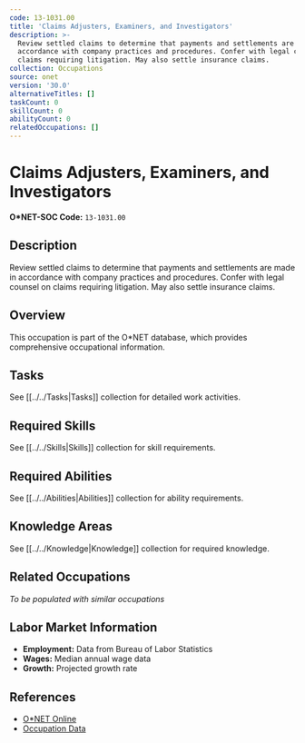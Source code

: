 ```yaml
---
code: 13-1031.00
title: 'Claims Adjusters, Examiners, and Investigators'
description: >-
  Review settled claims to determine that payments and settlements are made in
  accordance with company practices and procedures. Confer with legal counsel on
  claims requiring litigation. May also settle insurance claims.
collection: Occupations
source: onet
version: '30.0'
alternativeTitles: []
taskCount: 0
skillCount: 0
abilityCount: 0
relatedOccupations: []
---
```

# Claims Adjusters, Examiners, and Investigators

**O*NET-SOC Code:** `13-1031.00`

## Description

Review settled claims to determine that payments and settlements are made in accordance with company practices and procedures. Confer with legal counsel on claims requiring litigation. May also settle insurance claims.

## Overview

This occupation is part of the O*NET database, which provides comprehensive occupational information.

## Tasks

See [[../../Tasks|Tasks]] collection for detailed work activities.

## Required Skills

See [[../../Skills|Skills]] collection for skill requirements.

## Required Abilities

See [[../../Abilities|Abilities]] collection for ability requirements.

## Knowledge Areas

See [[../../Knowledge|Knowledge]] collection for required knowledge.

## Related Occupations

*To be populated with similar occupations*

## Labor Market Information

- **Employment:** Data from Bureau of Labor Statistics
- **Wages:** Median annual wage data
- **Growth:** Projected growth rate

## References

- [O*NET Online](https://www.onetonline.org/link/summary/13-1031.00)
- [Occupation Data](https://www.onetcenter.org/)
